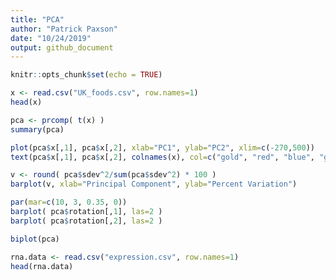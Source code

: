 ```yaml
---
title: "PCA"
author: "Patrick Paxson"
date: "10/24/2019"
output: github_document
---
```


```r
knitr::opts_chunk$set(echo = TRUE)
```

```r
x <- read.csv("UK_foods.csv", row.names=1)
head(x)

pca <- prcomp( t(x) )
summary(pca)

plot(pca$x[,1], pca$x[,2], xlab="PC1", ylab="PC2", xlim=c(-270,500))
text(pca$x[,1], pca$x[,2], colnames(x), col=c("gold", "red", "blue", "green"))

v <- round( pca$sdev^2/sum(pca$sdev^2) * 100 )
barplot(v, xlab="Principal Component", ylab="Percent Variation")

par(mar=c(10, 3, 0.35, 0))
barplot( pca$rotation[,1], las=2 )
barplot( pca$rotation[,2], las=2 )

biplot(pca)
```

```r
rna.data <- read.csv("expression.csv", row.names=1)
head(rna.data)
```